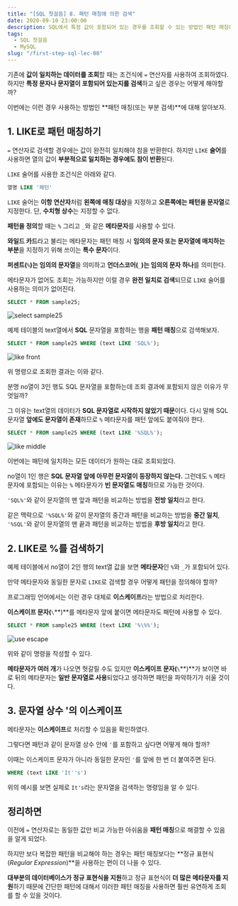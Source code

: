 ```yaml
---
title: "[SQL 첫걸음] 8. 패턴 매칭에 의한 검색"
date: 2020-09-10 23:00:00
description: SQL에서 특정 값이 포함되어 있는 경우를 조회할 수 있는 방법인 패턴 매칭에 대해 소개한다.
tags:
  - SQL 첫걸음
  - MySQL
slug: "/first-step-sql-lec-08"
---
```


기존에 **값이 일치하는 데이터를 조회**할 때는 조건식에 `=` 연산자를 사용하여 조회하였다. 하지만 **특정 문자나 문자열이 포함되어 있는지를 검색**하고 싶은 경우는 어떻게 해야할까?

이번에는 이런 경우 사용하는 방법인 **패턴 매칭(또는 부분 검색)**에 대해 알아보자.

## 1. LIKE로 패턴 매칭하기

`=` 연산자로 검색할 경우에는 값이 완전히 일치해야 참을 반환한다. 하지만 `LIKE` **술어**를 사용하면 열의 값이 **부분적으로 일치하는 경우에도 참이 반환**된다.

`LIKE` 술어를 사용한 조건식은 아래와 같다.

```sql
열명 LIKE '패턴'
```

`LIKE` 술어는 **이항 연산자**처럼 **왼쪽에 매칭 대상**을 지정하고 **오른쪽에는 패턴을 문자열**로 지정한다. 단, **수치형 상수**는 지정할 수 없다.

**패턴을 정의**할 때는 `%` 그리고 `_`와 같은 **메타문자**를 사용할 수 있다.

**와일드 카드**라고 불리는 메타문자는 패턴 매칭 시 **임의의 문자 또는 문자열에 매치하는 부분**을 지정하기 위해 쓰이는 **특수 문자**이다.

**퍼센트(**`%`**)는 임의의 문자열**을 의미하고 **언더스코어(**`_`**)는 임의의 문자 하나**를 의미한다.

메타문자가 없어도 조회는 가능하지만 이럴 경우 **완전 일치로 검색**되므로 `LIKE` 술어를 사용하는 의미가 없어진다.

```sql
SELECT * FROM sample25;
```

![select sample25](./select-sample25.png)

예제 테이블의 text열에서 **SQL** 문자열을 포함하는 행을 **패턴 매칭**으로 검색해보자.

```sql
SELECT * FROM sample25 WHERE (text LIKE 'SQL%');
```

![like front](./like-front.png)

위 명령으로 조회한 결과는 이와 같다.

분명 no열이 3인 행도 SQL 문자열을 포함하는데 조회 결과에 포함되지 않은 이유가 무엇일까?

그 이유는 text열의 데이터가 **SQL 문자열로 시작하지 않았기 때문**이다. 다시 말해 SQL 문자열 **앞에도 문자열이 존재**하므로 `%` 메타문자를 패턴 앞에도 붙여줘야 한다.

```sql
SELECT * FROM sample25 WHERE (text LIKE '%SQL%');
```

![like middle](./like-middle.png)

이번에는 패턴에 일치하는 모든 데이터가 원하는 대로 조회되었다.

no열이 1인 행은 **SQL 문자열 앞에 아무런 문자열이 등장하지 않는다.** 그런데도 `%` 메타문자에 포함되는 이유는 `%` 메타문자가 **빈 문자열도 매칭**하므로 가능한 것이다.

`'SQL%'`와 같이 문자열의 맨 앞과 패턴을 비교하는 방법을 **전방 일치**라고 한다.

같은 맥락으로 `'%SQL%'`와 같이 문자열의 중간과 패턴을 비교하는 방법을 **중간 일치**, `'%SQL'`와 같이 문자열의 맨 끝과 패턴을 비교하는 방법을 **후방 일치**라고 한다.

## 2. LIKE로 %를 검색하기

예제 테이블에서 no열이 2인 행의 text열 값을 보면 **메타문자**인 `%`와 `_`가 포함되어 있다.

만약 메타문자와 동일한 문자로 `LIKE`로 검색할 경우 어떻게 패턴을 정의해야 할까?

프로그래밍 언어에서는 이런 경우 대체로 **이스케이프**라는 방법으로 처리한다.

**이스케이프 문자(**`\`**)**를 메타문자 앞에 붙이면 메타문자도 패턴에 사용할 수 있다.

```sql
SELECT * FROM sample25 WHERE (text LIKE '%\%%');
```

![use escape](./use-escape.png)

위와 같이 명령을 작성할 수 있다.

**메타문자가 여러 개**가 나오면 헛갈릴 수도 있지만 **이스케이프 문자(**`\`**)**가 보이면 바로 뒤의 메타문자는 **일반 문자열로 사용**되었다고 생각하면 패턴을 파악하기가 쉬울 것이다.

## 3. 문자열 상수 '의 이스케이프

메타문자는 **이스케이프**로 처리할 수 있음을 확인하였다.

그렇다면 패턴과 같이 문자열 상수 안에 `'`를 포함하고 싶다면 어떻게 해야 할까?

이때는 이스케이프 문자가 아니라 동일한 문자인 `'`를 앞에 한 번 더 붙여주면 된다.

```sql
WHERE (text LIKE 'It''s')
```

위의 예시를 보면 실제로 `It's`라는 문자열을 검색하는 명령임을 알 수 있다.

## 정리하면

이전에 `=` 연산자로는 동일한 값만 비교 가능한 아쉬움을 **패턴 매칭**으로 해결할 수 있음을 알게 되었다.

하지만 보다 복잡한 패턴을 비교해야 하는 경우는 패턴 매칭보다는 **정규 표현식(*Regular Expression*)**을 사용하는 편이 더 나을 수 있다.

**대부분의 데이터베이스가 정규 표현식을 지원**하고 정규 표현식이 **더 많은 메타문자를 지원**하기 때문에 간단한 패턴에 대해서 이러한 패턴 매칭을 사용하면 훨씬 유연하게 조회를 할 수 있을 것이다.
